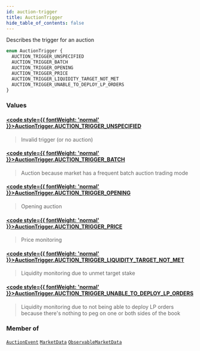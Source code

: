 ```yaml
---
id: auction-trigger
title: AuctionTrigger
hide_table_of_contents: false
---
```








Describes the trigger for an auction

```graphql
enum AuctionTrigger {
  AUCTION_TRIGGER_UNSPECIFIED
  AUCTION_TRIGGER_BATCH
  AUCTION_TRIGGER_OPENING
  AUCTION_TRIGGER_PRICE
  AUCTION_TRIGGER_LIQUIDITY_TARGET_NOT_MET
  AUCTION_TRIGGER_UNABLE_TO_DEPLOY_LP_ORDERS
}
```


### Values

#### [<code style={{ fontWeight: 'normal' }}>AuctionTrigger.<b>AUCTION_TRIGGER_UNSPECIFIED</b></code>](#) 
> Invalid trigger (or no auction)
> 

#### [<code style={{ fontWeight: 'normal' }}>AuctionTrigger.<b>AUCTION_TRIGGER_BATCH</b></code>](#) 
> Auction because market has a frequent batch auction trading mode
> 

#### [<code style={{ fontWeight: 'normal' }}>AuctionTrigger.<b>AUCTION_TRIGGER_OPENING</b></code>](#) 
> Opening auction
> 

#### [<code style={{ fontWeight: 'normal' }}>AuctionTrigger.<b>AUCTION_TRIGGER_PRICE</b></code>](#) 
> Price monitoring
> 

#### [<code style={{ fontWeight: 'normal' }}>AuctionTrigger.<b>AUCTION_TRIGGER_LIQUIDITY_TARGET_NOT_MET</b></code>](#) 
> Liquidity monitoring due to unmet target stake
> 

#### [<code style={{ fontWeight: 'normal' }}>AuctionTrigger.<b>AUCTION_TRIGGER_UNABLE_TO_DEPLOY_LP_ORDERS</b></code>](#) 
> Liquidity monitoring due to not being able to deploy LP orders because there's nothing to peg on one or both sides of the book
> 



### Member of

[`AuctionEvent`](/testnet/api/graphql/objects/auction-event)  <Badge class="secondary" text="object"/><Bullet />[`MarketData`](/testnet/api/graphql/objects/market-data)  <Badge class="secondary" text="object"/><Bullet />[`ObservableMarketData`](/testnet/api/graphql/objects/observable-market-data)  <Badge class="secondary" text="object"/>



